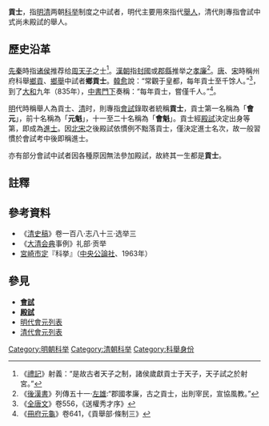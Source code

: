 '''貢士'''，指[[明|明]][[清|清]]两朝[[科举|科举]]制度之中試者，明代主要用來指代[[舉人|舉人]]，清代則專指會試中式尚未殿試的舉人。

== 歷史沿革 ==
[[先秦|先秦]]時指[[诸侯|诸侯]]推荐给[[周天子|周天子]]之士<ref>《[[禮記|禮記]]》射義：“是故古者天子之制，諸侯歲獻貢士于天子，天子試之於射宮。”</ref>。[[漢朝|漢朝]]指[[封國|封國]]或[[郡|郡]][[縣|縣]]推举之[[孝廉|孝廉]]<ref>《[[後漢書|後漢書]]》列傳五十一·[[左雄|左雄]]:“郡國孝廉，古之貢士，出則宰民，宣協風教。”</ref>。[[唐|唐]]、[[宋|宋]]時稱州府科舉[[鄉貢|鄉貢]]、[[鄉舉|鄉舉]]中試者'''鄉貢士'''。[[韓愈|韓愈]]說：“常觀于皇都，每年貢士至千馀人。”<ref>《[[全唐文|全唐文]]》卷556，《送權秀才序》</ref>，到了[[大和_(唐朝)|大和]]九年（835年），[[中書門下|中書門下]]奏稱：“每年貢士，嘗僅千人。”<ref>《[[冊府元龜|冊府元龜]]》卷641，《貢舉部·條制三》</ref>。

[[明|明]]代時稱舉人為貢士、[[清|清]]时，則專指[[會試|會試]]錄取者統稱'''貢士'''，貢士第一名稱為「'''會元'''」，前十名稱為「'''元魁'''」，十一至二十名稱為「'''會魁'''」。貢士經[[殿試|殿試]]決定出身等第，即成為[[進士|進士]]。因[[北宋|北宋]]之後殿試依慣例不黜落貢士，僅決定進士名次，故一般習慣於會試考中後即稱進士。

亦有部分會試中試者因各種原因無法參加殿試，故終其一生都是'''貢士'''。

==註釋==
{{reflist|2}}

==參考資料==
{{refbegin}}
*《[[清史稿|清史稿]]》卷一百八·志八十三·选举三
*《[[大清会典|大清会典]]事例》礼部·贡举
*[[宮崎市定|宮崎市定]]『科挙』（[[中央公論社|中央公論社]]、1963年）
{{refend}}

== 參見 ==
*'''[[會試|會試]]'''
*'''[[殿試|殿試]]'''
*[[明代會元列表|明代會元列表]]
*[[清代會元列表|清代會元列表]]

[[Category:明朝科举|Category:明朝科举]]
[[Category:清朝科举|Category:清朝科举]]
[[Category:科舉身份|Category:科舉身份]]